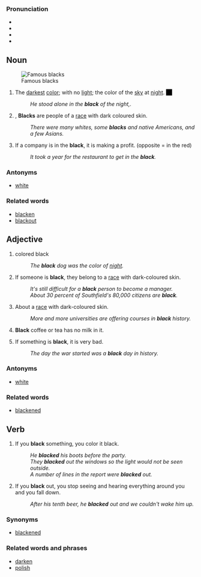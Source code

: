 {{Wikipedia}}
{{BE850}}
{{BNC1HW}}

===Pronunciation===
*{{AHD|blăk}}
*{{IPA|/blæk/}}
*{{SAMPA|/<tt>bl{k</tt>/}}
*{{audio|en-uk-black.ogg|Audio (UK)}}

==Noun==
{{noun}}
[[File:AfricanAmericans.jpg|thumb|Famous blacks]]
# The [[dark]]est [[color]];  with no [[light]];  the color of the [[sky]] at [[night]].  <span style="background-color: black; width: 80px">&nbsp;&nbsp;&nbsp;&nbsp;</span>
#:''He stood alone in the '''black''' of the night,.''
#{{countable}}, {{usually plural}} '''Blacks''' are people of a [[race]] with dark coloured skin.
#: ''There were many whites, some '''blacks''' and native Americans, and a few Asians. ''
# {{singular}} If a company is in the '''black''', it is making a profit. (opposite = in the red)
#: ''It took a year for the restaurant to get in the '''black'''.''

===Antonyms===
*[[white]]

===Related words===
*[[blacken]]
*[[blackout]]

{{colors}}

==Adjective==
{{adjective|black|blacker|blackest}}
# colored black
#: ''The '''black''' dog was the color of [[night]].''
# If someone is '''black''', they belong to a [[race]] with dark-coloured skin.
#:''It's still difficult for a '''black''' person to become a manager.''
#: ''About 30 percent of Southfield's 80,000 citizens are '''black'''. ''
# {{attrib}} About a [[race]] with dark-coloured skin.
#: ''More and more universities are offering courses in '''black''' history.''
# {{attrib}} '''Black''' coffee or tea has no milk in it.
# If something is '''black''', it is very bad.
#: ''The day the war started was a '''black''' day in history.''

===Antonyms===
*[[white]]

===Related words===
*[[blackened]]

==Verb==
{{verb}}
#{{transitive}} If you '''black''' something, you color it black.
#:''He '''blacked''' his boots before the party.''
#:''They '''blacked''' out the windows so the light would not be seen outside.''
#: ''A number of lines in the report were '''blacked''' out.''
#{{intransitive}} If you '''black''' out, you stop seeing and hearing everything around you and you fall down.
#: ''After his tenth beer, he '''blacked''' out and we couldn't wake him up.''

===Synonyms===
*[[blackened]]

===Related words and phrases===
*[[darken]]
*[[polish]]

{{commonscat}}
